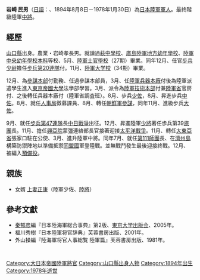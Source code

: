 '''岩崎 民男'''（[[日語|日語]]：{{lang|ja|いわさき たみお}}、1894年8月8日－1978年1月30日）為[[大日本帝國陸軍|日本陸軍]][[軍人|軍人]]。最終階級陸軍[[中將|中將]]。

==經歷==
[[山口縣|山口縣]]出身。農業・岩崎孝長男。就讀過[[山口縣立萩高等學校|萩中學校]]、[[廣島陸軍地方幼年學校|廣島陸軍地方幼年學校]]、[[日本陸軍幼年學校|陸軍中央幼年學校本科]]等校、{{和暦|1915}}5月、[[日本陆军士官学校|陸軍士官學校]]（27期）畢業。同年12月、任官[[步兵|步兵]][[少尉|少尉]]擔任[[步兵第20連隊|步兵第20連隊]]付。{{和暦|1922}}11月、[[日本陸軍大學校|陸軍大学校]]（34期）畢業。

{{和暦|1923}}12月、為[[参谋本部_(大日本帝国)|參謀本部]]付勤務、任過參謀本部員，{{和暦|1926t}}3月、任[[陸軍兵器廠|陸軍兵器本廠]]付後為陸軍派遣學生進入[[東京大學|東京帝國大學]]法學部學習。{{和暦|1929}}3月、派令為[[陸軍技術本部|陸軍技術本部]]付兼[[陸軍省|陸軍省]]官房付、之後轉任兵器本廠付（陸軍省調査班）。{{和暦|1930}}8月、步兵[[少佐|少佐]]，{{和暦|1934}}8月、昇進步兵[[中佐|中佐]]。{{和暦|1936}}8月、就任[[陸軍省#人事局|人事局]]徴募課員、{{和暦|1937}}8月、轉任[[朝鮮軍_(日本陸軍)|朝鮮軍]][[參謀|參謀]]，同年11月、進級步兵[[大佐|大佐]]。

{{和暦|1938}}9月、就任[[步兵第47連隊|步兵第47連隊]]長[[中国抗日战争|中日戰爭]]出征。{{和暦|1940}}12月、昇進陸軍[[少將|少將]]著任歩兵第39[[旅團|旅團]]長。{{和暦|1941}}11月、擔任[[興亞院|興亞院]]蒙彊連絡部長官接著迎接[[太平洋戰爭|太平洋戰爭]]。{{和暦|1942}}11月、轉任[[大東亞省|大東亞省]]張家口駐在公使、{{和暦|1944}}3月、進升陸軍中將。同年7月、就任[[第111師團|第111師團]]長、在[[濟州特別自治道|濟州島]]構築防禦陣地以準備抵禦[[同盟國_(第二次世界大戰)|同盟國]]軍登陸戰。並無戰鬥發生最後迎接終戰。{{和暦|1945}}12月、被編入[[預備役|預備役]]。

== 親族 ==
* 女婿 [[上妻正康|上妻正康]]（陸軍少佐、[[中將|陸將]]）

==參考文獻==
* [[秦郁彦|秦郁彦]]編『日本陸海軍総合事典』第2版、[[東京大学出版会|東京大学出版会]]、2005年。
* 福川秀樹『日本陸軍将官辞典』芙蓉書房出版、2001年。
* 外山操編『陸海軍将官人事総覧 陸軍篇』芙蓉書房出版、1981年。


{{start box}}
{{s-off}}
  {{Succession box
    | title  = {{flagicon|JPN}} [[大東亞省|張家口駐在公使]]
    | years  = 初代：1942 - 1944
    | before = （創設）
    | after  = [[楠本實隆|楠本實隆]]
  }}
{{end box}}

[[Category:大日本帝國陸軍將官|Category:大日本帝國陸軍將官]]
[[Category:山口縣出身人物|Category:山口縣出身人物]]
[[Category:1894年出生|Category:1894年出生]]
[[Category:1978年逝世|Category:1978年逝世]]